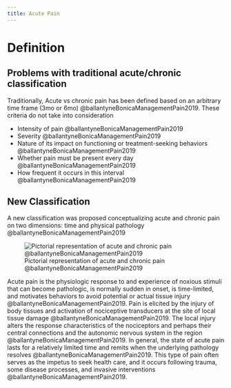 ```yaml
---
title: Acute Pain
---
```



# Definition

## Problems with traditional acute/chronic classification 

Traditionally, Acute vs chronic pain has been defined based on an arbitrary time frame (3mo or 6mo) @ballantyneBonicaManagementPain2019.
These criteria do not take into consideration

- Intensity of pain @ballantyneBonicaManagementPain2019
- Severity @ballantyneBonicaManagementPain2019
- Nature of its impact on functioning or treatment-seeking behaviors @ballantyneBonicaManagementPain2019
- Whether pain must be present every day @ballantyneBonicaManagementPain2019
- How frequent it occurs in this interval @ballantyneBonicaManagementPain2019

## New Classification
A new classification was proposed conceptualizing acute and chronic pain on two dimensions: time and physical pathology @ballantyneBonicaManagementPain2019

![Pictorial representation of acute and chronic pain @ballantyneBonicaManagementPain2019](/Alchemy Archive/Pain_science/images/fig2.1 Bonica acute vs chronic pain classification.png)

Acute pain is the physiologic response to and experience of noxious stimuli that can become pathologic, is normally sudden in onset, is time-limited, and motivates behaviors to avoid potential or actual tissue injury @ballantyneBonicaManagementPain2019. 
Pain is elicited by the injury of body tissues and activation of nociceptive transducers at the site of local tissue damage @ballantyneBonicaManagementPain2019. 
The local injury alters the response characteristics of the nociceptors and perhaps their central connections and the autonomic nervous system in the region @ballantyneBonicaManagementPain2019. 
In general, the state of acute pain lasts for a relatively limited time and remits when the underlying pathology resolves @ballantyneBonicaManagementPain2019. 
This type of pain often serves as the impetus to seek health care, and it occurs following trauma, some disease processes, and invasive interventions @ballantyneBonicaManagementPain2019.

